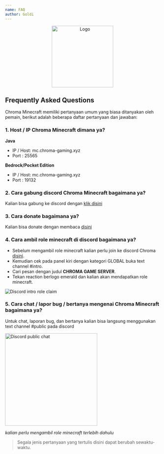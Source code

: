 ```yaml
---
name: FAQ
author: Goldi
---
```


<center>
  <img src="/img/logo.png" alt="Logo" width="200" />
</center>

## Frequently Asked Questions

Chroma Minecraft memiliki pertanyaan umum yang biasa ditanyakan oleh pemain, berikut adalah beberapa daftar pertanyaan dan jawaban:

### 1. Host / IP Chroma Minecraft dimana ya?

**Java**

- IP / Host: mc.chroma-gaming.xyz
- Port : 25565

**Bedrock/Pocket Edition**

- IP / Host: mc.chroma-gaming.xyz
- Port : 19132

### 2. Cara gabung discord Chroma Minecraft bagaimana ya?

Kalian bisa gabung ke discord dengan [klik disini](https://discord.chroma-gaming.xyz)

### 3. Cara donate bagaimana ya?

Kalian bisa donate dengan membaca [disini](/wiki/donasi)

### 4. Cara ambil role minecraft di discord bagaimana ya?

- Sebelum mengambil role minecraft kalian perlu join ke discord Chroma [disini](https://discord.chroma-gaming.xyz).
- Kemudian cek pada panel kiri dengan kategori GLOBAL buka text channel #intro.
- Cari pesan dengan judul **CHROMA GAME SERVER**.
- Tekan reaction berlogo emerald dan kalian akan mendapatkan role minecraft.

<img src="/img/discord-intro-role-claim.png" alt="Discord intro role claim" />

### 5. Cara chat / lapor bug / bertanya mengenai Chroma Minecraft bagaimana ya?

Untuk chat, laporan bug, dan bertanya kalian bisa langsung menggunakan text channel #public pada discord

<img src="/img/discord-public.png" alt="Discord public chat" width="300px" />

_kalian perlu mengambil role minecraft terlebih dahulu_

> Segala jenis pertanyaan yang tertulis disini dapat berubah sewaktu-waktu.
